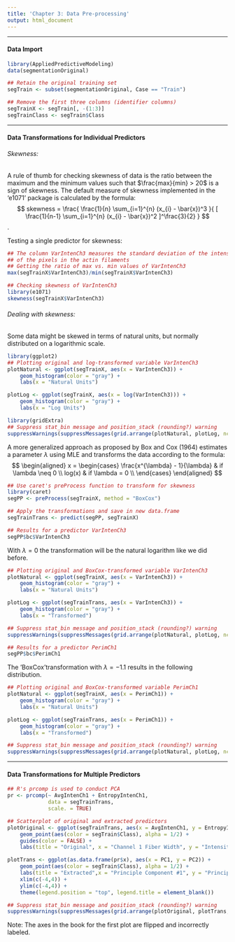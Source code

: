 ```yaml
---
title: 'Chapter 3: Data Pre-processing'
output: html_document
---
```


___
#### Data Import
```r
library(AppliedPredictiveModeling)
data(segmentationOriginal)

## Retain the original training set
segTrain <- subset(segmentationOriginal, Case == "Train")

## Remove the first three columns (identifier columns)
segTrainX <- segTrain[, -(1:3)]
segTrainClass <- segTrain$Class
```

___
#### Data Transformations for Individual Predictors

###### Skewness:
A rule of thumb for checking skewness of data is the ratio between the maximum and the minimum values such that $\frac{max}{min} > 20$ is a sign of skewness. 
The default measure of skewness implemented in the 'e1071' package is calculated by the formula:
$$
skewness = 
\frac{
    \frac{1}{n} \sum_{i=1}^{n} (x_{i} - \bar{x})^3
}{
    [
        \frac{1}{n-1} \sum_{i=1}^{n} (x_{i} - \bar{x})^2
    ]^\frac{3}{2}
}
$$.

Testing a single predictor for skewness:
```r
## The column VarIntenCh3 measures the standard deviation of the intensity
## of the pixels in the actin filaments
## Getting the ratio of max vs. min values of VarIntenCh3
max(segTrainX$VarIntenCh3)/min(segTrainX$VarIntenCh3)

## Checking skewness of VarIntenCh3
library(e1071)
skewness(segTrainX$VarIntenCh3)
```

###### Dealing with skewness:
Some data might be skewed in terms of natural units, but normally distributed on a logarithmic scale.
```r
library(ggplot2)
## Plotting original and log-transformed variable VarIntenCh3
plotNatural <- ggplot(segTrainX, aes(x = VarIntenCh3)) +
    geom_histogram(color = "gray") +
    labs(x = "Natural Units")

plotLog <- ggplot(segTrainX, aes(x = log(VarIntenCh3))) +
    geom_histogram(color = "gray") +
    labs(x = "Log Units")

library(gridExtra)
## Suppress stat_bin message and position_stack (rounding?) warning
suppressWarnings(suppressMessages(grid.arrange(plotNatural, plotLog, ncol = 2)))

```

A more generalized approach as proposed by Box and Cox (1964) estimates a parameter $\lambda$ using MLE and transforms the data according to the formula:
$$
\begin{aligned}
    x =
    \begin{cases}
        \frac{x^{\lambda} - 1}{\lambda} & if \lambda \neq 0 \\
        log(x) & if \lambda = 0 \\
    \end{cases}
\end{aligned}
$$
```r
## Use caret's preProcess function to transform for skewness
library(caret)
segPP <- preProcess(segTrainX, method = "BoxCox")

## Apply the transformations and save in new data.frame
segTrainTrans <- predict(segPP, segTrainX)
```

```r
## Results for a predictor VarIntenCh3
segPP$bc$VarIntenCh3
```

With $\lambda = 0$ the transformation will be the natural logarithm like we did before.
```r
## Plotting original and BoxCox-transformed variable VarIntenCh3
plotNatural <- ggplot(segTrainX, aes(x = VarIntenCh3)) +
    geom_histogram(color = "gray") +
    labs(x = "Natural Units")

plotLog <- ggplot(segTrainTrans, aes(x = VarIntenCh3)) +
    geom_histogram(color = "gray") +
    labs(x = "Transformed")

## Suppress stat_bin message and position_stack (rounding?) warning
suppressWarnings(suppressMessages(grid.arrange(plotNatural, plotLog, ncol = 2)))
```

```r
## Results for a predictor PerimCh1
segPP$bc$PerimCh1
```

The 'BoxCox'transformation with $\lambda = -1.1$ results in the following distribution.
```r
## Plotting original and BoxCox-transformed variable PerimCh1
plotNatural <- ggplot(segTrainX, aes(x = PerimCh1)) +
    geom_histogram(color = "gray") +
    labs(x = "Natural Units")

plotLog <- ggplot(segTrainTrans, aes(x = PerimCh1)) +
    geom_histogram(color = "gray") +
    labs(x = "Transformed")

## Suppress stat_bin message and position_stack (rounding?) warning
suppressWarnings(suppressMessages(grid.arrange(plotNatural, plotLog, ncol = 2)))
```

___
#### Data Transformations for Multiple Predictors
```r

## R's prcomp is used to conduct PCA
pr <- prcomp(~ AvgIntenCh1 + EntropyIntenCh1, 
             data = segTrainTrans, 
             scale. = TRUE)

## Scatterplot of original and extracted predictors
plotOriginal <- ggplot(segTrainTrans, aes(x = AvgIntenCh1, y = EntropyIntenCh1)) +
    geom_point(aes(color = segTrain$Class), alpha = 1/2) +
    guides(color = FALSE) +
    labs(title = "Original", x = "Channel 1 Fiber Width", y = "Intensity Entropy Channel 1")

plotTrans <- ggplot(as.data.frame(pr$x), aes(x = PC1, y = PC2)) +
    geom_point(aes(color = segTrain$Class), alpha = 1/2) +
    labs(title = "Extracted",x = "Principle Component #1", y = "Principle Component #2") +
    xlim(c(-4,4)) +
    ylim(c(-4,4)) + 
    theme(legend.position = "top", legend.title = element_blank())

## Suppress stat_bin message and position_stack (rounding?) warning
suppressWarnings(suppressMessages(grid.arrange(plotOriginal, plotTrans, ncol = 2)))
```
Note: The axes in the book for the first plot are flipped and incorrectly labeled.


